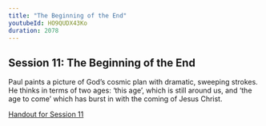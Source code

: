 ```yaml
---
title: "The Beginning of the End"
youtubeId: HO9QUDX43Ko
duration: 2078
---
```


## Session 11: The Beginning of the End

Paul paints a picture of God’s cosmic plan with dramatic, sweeping strokes. He thinks in terms of two ages: ‘this age’, which is still around us, and ‘the age to come’ which has burst in with the coming of Jesus Christ.

<a href="handouts/en/11.pdf" target="_blank">Handout for Session 11</a>